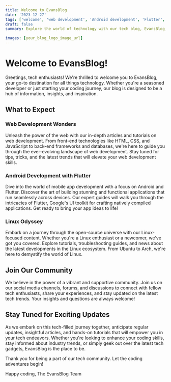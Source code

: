 ```yaml
---
title: Welcome to EvansBlog
date: '2023-12-27'
tags: ['welcome', 'web development', 'Android development', 'Flutter', 'Linux']
draft: false
summary: Explore the world of technology with our tech blog, EvansBlog, where we dive into web development, Android development with Flutter, and the vast realm of Linux operating systems.

images: [your_blog_logo_image_url]
---
```


# Welcome to EvansBlog!

Greetings, tech enthusiasts! We're thrilled to welcome you to EvansBlog, your go-to destination for all things technology. Whether you're a seasoned developer or just starting your coding journey, our blog is designed to be a hub of information, insights, and inspiration.

## What to Expect

### Web Development Wonders

Unleash the power of the web with our in-depth articles and tutorials on web development. From front-end technologies like HTML, CSS, and JavaScript to back-end frameworks and databases, we're here to guide you through the ever-evolving landscape of web development. Stay tuned for tips, tricks, and the latest trends that will elevate your web development skills.

### Android Development with Flutter

Dive into the world of mobile app development with a focus on Android and Flutter. Discover the art of building stunning and functional applications that run seamlessly across devices. Our expert guides will walk you through the intricacies of Flutter, Google's UI toolkit for crafting natively compiled applications. Get ready to bring your app ideas to life!

### Linux Odyssey

Embark on a journey through the open-source universe with our Linux-focused content. Whether you're a Linux enthusiast or a newcomer, we've got you covered. Explore tutorials, troubleshooting guides, and news about the latest developments in the Linux ecosystem. From Ubuntu to Arch, we're here to demystify the world of Linux.

## Join Our Community

We believe in the power of a vibrant and supportive community. Join us on our social media channels, forums, and discussions to connect with fellow tech enthusiasts, share your experiences, and stay updated on the latest tech trends. Your insights and questions are always welcome!

## Stay Tuned for Exciting Updates

As we embark on this tech-filled journey together, anticipate regular updates, insightful articles, and hands-on tutorials that will empower you in your tech endeavors. Whether you're looking to enhance your coding skills, stay informed about industry trends, or simply geek out over the latest tech gadgets, EvansBlog is the place to be.

Thank you for being a part of our tech community. Let the coding adventures begin!

Happy coding,
The EvansBlog Team
